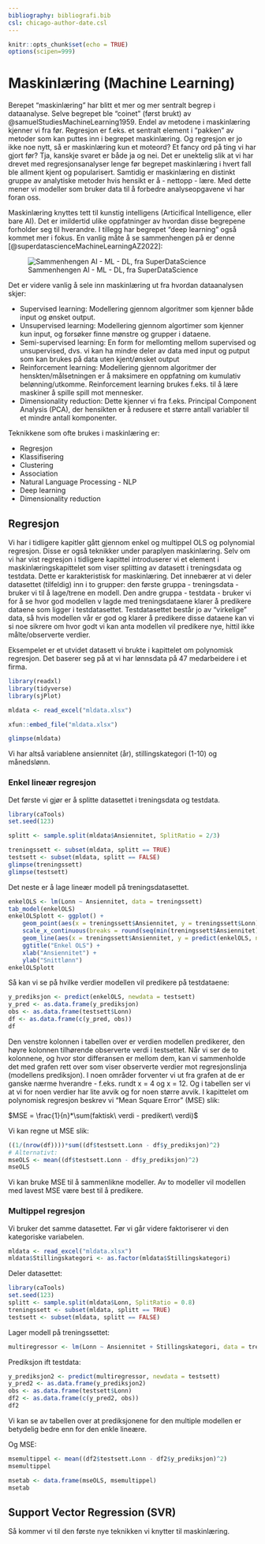 ```yaml
---
bibliography: bibliografi.bib
csl: chicago-author-date.csl
---
```


```r
knitr::opts_chunk$set(echo = TRUE)
options(scipen=999)
```

# Maskinlæring (Machine Learning)

Berepet "maskinlæring" har blitt et mer og mer sentralt begrep i dataanalyse. Selve begrepet ble "coinet" (først brukt) av @samuelStudiesMachineLearning1959. Endel av metodene i maskinlæring kjenner vi fra før. Regresjon er f.eks. et sentralt element i "pakken" av metoder som kan puttes inn i begrepet maskinlæring. Og regresjon er jo ikke noe nytt, så er maskinlæring kun et moteord? Et fancy ord på ting vi har gjort før? Tja, kanskje svaret er både ja og nei. Det er unektelig slik at vi har drevet med regresjonsanalyser lenge før begrepet maskinlæring i hvert fall ble allment kjent og popularisert. Samtidig er maskinlæring en distinkt gruppe av analytiske metoder hvis hensikt er å - nettopp - lære. Med dette mener vi modeller som bruker data til å forbedre analyseopgavene vi har foran oss. 

Maskinlæring knyttes tett til kunstig intelligens (Articifical Intelligence, eller bare AI). Det er imildertid ulike oppfatninger av hvordan disse begrepene forholder seg til hverandre. I tillegg har begrepet "deep learning" også kommet mer i fokus. En vanlig måte å se sammenhengen på er denne [@superdatascienceMachineLearningAZ2022]:

![Sammenhengen AI - ML - DL, fra SuperDataScience](AI_ML_2.png)

Det er videre vanlig å sele inn maskinlæring ut fra hvordan dataanalysen skjer:

- Supervised learning: Modellering gjennom algoritmer som kjenner både input og ønsket output.
- Unsupervised learning: Modellering gjennom algortimer som kjenner kun input, og forsøker finne mønstre og grupper i dataene. 
- Semi-supervised learning: En form for mellomting mellom supervised og unsupervised, dvs. vi kan ha mindre deler av data med input og putput som kan brukes på data uten kjent/ønsket output
- Reinforcement learning: Modellering gjennom algoritmer der henskten/målsetningen er å maksimere en oppfatning om kumulativ belønning/utkomme. Reinforcement learning brukes f.eks. til å lære maskiner å spille spill mot mennesker. 
- Dimensionality reduction: Dette kjenner vi fra f.eks. Principal Component Analysis (PCA), der hensikten er å redusere et større antall variabler til et mindre antall komponenter. 

Teknikkene som ofte brukes i maskinlæring er:

- Regresjon
- Klassifisering
- Clustering
- Association
- Natural Language Processing - NLP
- Deep learning
- Dimensionality reduction

## Regresjon

Vi har i tidligere kapitler gått gjennom enkel og multippel OLS og polynomial regresjon. Disse er også teknikker under paraplyen maskinlæring. Selv om vi har vist regresjon i tidligere kapittel introduserer vi et element i maskinlæringskapittelet som viser splitting av datasett i treningsdata og testdata. Dette er karakteristisk for maskinlæring. Det innebærer at vi deler datasettet (tilfeldig) inn i to grupper: den første gruppa - treningsdata - bruker vi til å lage/trene en modell. Den andre gruppa - testdata - bruker vi for å se hvor god modellen v lagde med treningsdataene klarer å predikere dataene som ligger i testdatasettet. Testdatasettet består jo av "virkelige" data, så hvis modellen vår er god og klarer å predikere disse dataene kan vi si noe sikrere om hvor godt vi kan anta modellen vil predikere nye, hittil ikke målte/observerte verdier. 

Eksempelet er et utvidet datasett vi brukte i kapittelet om polynomisk regresjon. Det baserer seg på at vi har lønnsdata på 47 medarbeidere i et firma.

```r
library(readxl)
library(tidyverse)
library(sjPlot)
```


```r
mldata <- read_excel("mldata.xlsx")
```

```r
xfun::embed_file("mldata.xlsx")

```

```r
glimpse(mldata)
```

Vi har altså variablene ansiennitet (år), stillingskategori (1-10) og månedslønn.

### Enkel lineær regresjon

Det første vi gjør er å splitte datasettet i treningsdata og testdata.

```r
library(caTools)
set.seed(123)

splitt <- sample.split(mldata$Ansiennitet, SplitRatio = 2/3)

treningssett <- subset(mldata, splitt == TRUE)
testsett <- subset(mldata, splitt == FALSE)
glimpse(treningssett)
glimpse(testsett)
```

Det neste er å lage lineær modell på treningsdatasettet.

```r
enkelOLS <- lm(Lonn ~ Ansiennitet, data = treningssett)
tab_model(enkelOLS)
enkelOLSplott <- ggplot() +
    geom_point(aes(x = treningssett$Ansiennitet, y = treningssett$Lonn), col = "red") +
    scale_x_continuous(breaks = round(seq(min(treningssett$Ansiennitet), max(treningssett$Ansiennitet), by = 1),0)) +
    geom_line(aes(x = treningssett$Ansiennitet, y = predict(enkelOLS, newdata = treningssett)), col = "blue") +
    ggtitle("Enkel OLS") +
    xlab("Ansiennitet") +
    ylab("Snittlønn")
enkelOLSplott
```

Så kan vi se på hvilke verdier modellen vil predikere på testdataene:

```r
y_prediksjon <- predict(enkelOLS, newdata = testsett)
y_pred <- as.data.frame(y_prediksjon)
obs <- as.data.frame(testsett$Lonn)
df <- as.data.frame(c(y_pred, obs))
df
```

Den venstre kolonnen i tabellen over er verdien modellen predikerer, den høyre kolonnen tilhørende observerte verdi i testsettet. Når vi ser de to kolonnene, og hvor stor differansen er mellom dem, kan vi sammenholde det med grafen rett over som viser observerte verdier mot regresjonslinja (modellens prediksjon). I noen områder forventer vi ut fra grafen at de er ganske nærme hverandre - f.eks. rundt x = 4 og x = 12. Og i tabellen ser vi at vi for noen verdier har lite avvik og for noen større avvik. I kapittelet om polynomisk regresjon beskrev vi "Mean Square Error" (MSE) slik:

$MSE = \frac{1}{n}*\sum(faktisk\ verdi - predikert\ verdi)$

Vi kan regne ut MSE slik:

```r
((1/(nrow(df))))*sum((df$testsett.Lonn - df$y_prediksjon)^2)
# Alternativt:
mseOLS <- mean((df$testsett.Lonn - df$y_prediksjon)^2)
mseOLS
```

Vi kan bruke MSE til å sammenlikne modeller. Av to modeller vil modellen med lavest MSE være best til å predikere. 

### Multippel regresjon

Vi bruker det samme datasettet. Før vi går videre faktoriserer vi den kategoriske variabelen.

```r
mldata <- read_excel("mldata.xlsx")
mldata$Stillingskategori <- as.factor(mldata$Stillingskategori)
```

Deler datasettet:

```r
library(caTools)
set.seed(123)
splitt <- sample.split(mldata$Lonn, SplitRatio = 0.8)
treningssett <- subset(mldata, splitt == TRUE)
testsett <- subset(mldata, splitt == FALSE)
```

Lager modell på treningssettet:

```r
multiregressor <- lm(Lonn ~ Ansiennitet + Stillingskategori, data = treningssett)
```

Prediksjon ift testdata:

```r
y_prediksjon2 <- predict(multiregressor, newdata = testsett)
y_pred2 <- as.data.frame(y_prediksjon2)
obs <- as.data.frame(testsett$Lonn)
df2 <- as.data.frame(c(y_pred2, obs))
df2
```

Vi kan se av tabellen over at prediksjonene for den multiple modellen er betydelig bedre enn for den enkle lineære.

Og MSE:

```r
msemultippel <- mean((df2$testsett.Lonn - df2$y_prediksjon)^2)
msemultippel
```

```r
msetab <- data.frame(mseOLS, msemultippel)
msetab
```

## Support Vector Regression (SVR)

Så kommer vi til den første nye teknikken vi knytter til maskinlæring. 
